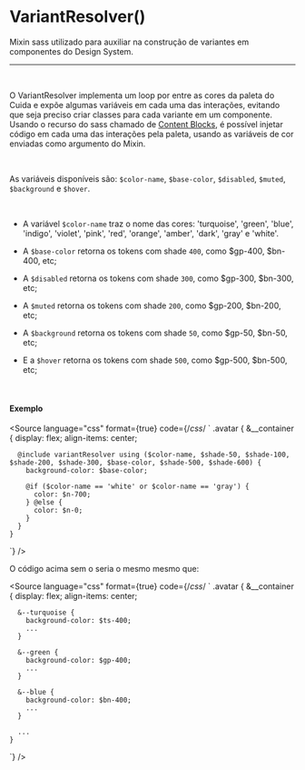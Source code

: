 
<Meta of={VariantResolverStories} />

# VariantResolver()

Mixin sass utilizado para auxiliar na construção de variantes em componentes do Design System.

<hr />

<br />

O VariantResolver implementa um loop por entre as cores da paleta do Cuida e expõe algumas variáveis em cada uma
das interações, evitando que seja preciso criar classes para cada variante em um componente. Usando o recurso do sass
chamado de [Content Blocks](https://sass-lang.com/documentation/at-rules/mixin#content-blocks), é possível injetar código
em cada uma das interações pela paleta, usando as variáveis de cor enviadas como argumento do Mixin.

<br />

As variáveis disponíveis são:
`$color-name`, `$base-color`, `$disabled`, `$muted`, `$background` e `$hover`.

<br />

* A variável `$color-name` traz o nome das cores: 'turquoise', 'green', 'blue',	'indigo',	'violet',
  'pink', 'red', 'orange', 'amber', 'dark', 'gray' e	'white'.

* A `$base-color` retorna os tokens com shade `400`, como $gp-400, $bn-400, etc;

* A `$disabled` retorna os tokens com shade `300`, como $gp-300, $bn-300, etc;

* A `$muted` retorna os tokens com shade `200`, como $gp-200, $bn-200, etc;

* A `$background` retorna os tokens com shade `50`, como $gp-50, $bn-50, etc;

* E a `$hover` retorna os tokens com shade `500`, como $gp-500, $bn-500, etc;

<br />

#### Exemplo

<Story of={VariantResolverStories.VariantResolver} />

<Source
  language="css"
  format={true}
  code={/*css*/ `
  .avatar {
    &__container {
      display: flex;
      align-items: center;
 
      @include variantResolver using ($color-name, $shade-50, $shade-100, $shade-200, $shade-300, $base-color, $shade-500, $shade-600) {
        background-color: $base-color;
 
        @if ($color-name == 'white' or $color-name == 'gray') {
          color: $n-700;
        } @else {
          color: $n-0;
        }
      }
    }
`}
/>

O código acima sem o seria o mesmo mesmo que:

<Source
  language="css"
  format={true}
  code={/*css*/ `
  .avatar {
    &__container {
      display: flex;
      align-items: center;
 
      &--turquoise {
        background-color: $ts-400;
        ...
      }
 
      &--green {
        background-color: $gp-400;
        ...
      }
 
      &--blue {
        background-color: $bn-400;
        ...
      }
 
      ...
    }
`}
/>
